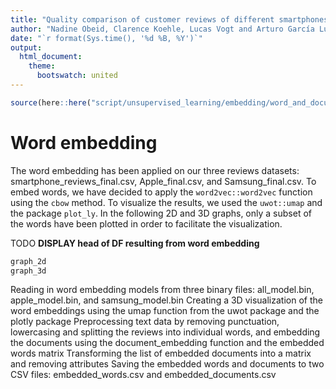 ```yaml
---
title: "Quality comparison of customer reviews of different smartphones on online marketplaces"
author: "Nadine Obeid, Clarence Koehle, Lucas Vogt and Arturo García Luna Beltrán"
date: "`r format(Sys.time(), '%d %B, %Y')`"
output:
  html_document:
    theme:
      bootswatch: united
---
```

```r
source(here::here("script/unsupervised_learning/embedding/word_and_document_embedding.R"))
```
# Word embedding
The word embedding has been applied on our three reviews datasets: smartphone_reviews_final.csv, Apple_final.csv, and Samsung_final.csv. To embed words, we have decided to apply the `word2vec::word2vec` function using the `cbow` method. To visualize the results, we used the `uwot::umap` and the package `plot_ly`. In the following 2D and 3D graphs, only a subset of the words have been plotted in order to facilitate the visualization.

TODO **DISPLAY head of DF resulting from word embedding**

```r
graph_2d
graph_3d
```

Reading in word embedding models from three binary files: all_model.bin, apple_model.bin, and samsung_model.bin
Creating a 3D visualization of the word embeddings using the umap function from the uwot package and the plotly package
Preprocessing text data by removing punctuation, lowercasing and splitting the reviews into individual words, and embedding the documents using the document_embedding function and the embedded words matrix
Transforming the list of embedded documents into a matrix and removing attributes
Saving the embedded words and documents to two CSV files: embedded_words.csv and embedded_documents.csv
